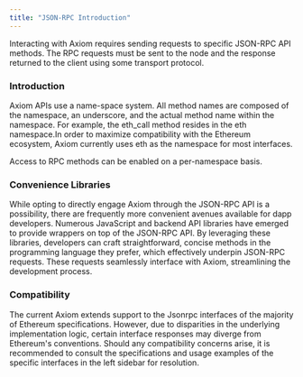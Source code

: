 ```yaml
---
title: "JSON-RPC Introduction"
---
```


Interacting with Axiom requires sending requests to specific JSON-RPC API methods. The RPC requests must be sent to the node and the response returned to the client using some transport protocol. 

### Introduction

Axiom APIs use a name-space system. All method names are composed of the namespace, an underscore, and the actual method name within the namespace. For example, the eth_call method resides in the eth namespace.In order to maximize compatibility with the Ethereum ecosystem, Axiom currently uses eth as the namespace for most interfaces.

Access to RPC methods can be enabled on a per-namespace basis. 

### Convenience Libraries
While opting to directly engage Axiom through the JSON-RPC API is a possibility, there are frequently more convenient avenues available for dapp developers. Numerous JavaScript and backend API libraries have emerged to provide wrappers on top of the JSON-RPC API. By leveraging these libraries, developers can craft straightforward, concise methods in the programming language they prefer, which effectively underpin JSON-RPC requests. These requests seamlessly interface with Axiom, streamlining the development process.


### Compatibility
The current Axiom extends support to the Jsonrpc interfaces of the majority of Ethereum specifications. However, due to disparities in the underlying implementation logic, certain interface responses may diverge from Ethereum's conventions. Should any compatibility concerns arise, it is recommended to consult the specifications and usage examples of the specific interfaces in the left sidebar for resolution.
